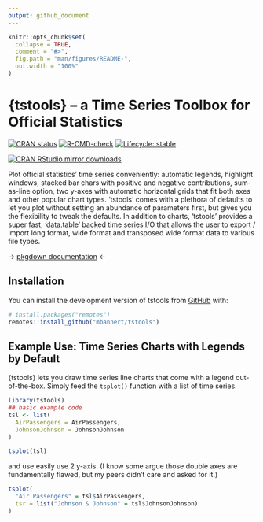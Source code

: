 ```yaml
---
output: github_document
---
```


<!-- README.md is generated from README.Rmd. Please edit that file -->

```r
knitr::opts_chunk$set(
  collapse = TRUE,
  comment = "#>",
  fig.path = "man/figures/README-",
  out.width = "100%"
)
```

# {tstools} -- a Time Series Toolbox for Official Statistics

<!-- badges: start -->
[![CRAN status](https://www.r-pkg.org/badges/version/tstools)](https://CRAN.R-project.org/package=tstools)
[![R-CMD-check](https://github.com/mbannert/tstools/workflows/R-CMD-check/badge.svg)](https://github.com/mbannert/tstools/actions)
[![Lifecycle: stable](https://img.shields.io/badge/lifecycle-stable-brightgreen.svg)](https://lifecycle.r-lib.org/articles/stages.html#stable)

[![CRAN RStudio mirror downloads](https://cranlogs.r-pkg.org/badges/grand-total/tstools?color=blue)](https://r-pkg.org/pkg/tstools)
<!-- badges: end -->

Plot official statistics' time series conveniently: automatic legends, highlight windows, stacked bar chars with positive and negative contributions, sum-as-line option, two y-axes with automatic horizontal grids that fit both axes and other popular chart types. 'tstools' comes with a plethora of defaults to let you plot without setting an abundance of parameters first, but gives you the flexibility to tweak the defaults. In addition to charts, 'tstools' provides a super fast, 'data.table' backed time series I/O that allows the user to export / import long format, wide format and transposed wide format data to various file types. 

-> [pkgdown documentation](https://mbannert.github.io/tstools/) <- 

## Installation

You can install the development version of tstools from [GitHub](https://github.com/) with:

``` r
# install.packages("remotes")
remotes::install_github("mbannert/tstools")
```

## Example Use:  Time Series Charts with Legends by Default 

{tstools} lets you draw time series line charts that come with a legend out-of-the-box. Simply
feed the `tsplot()` function with a list of time series. 


```r
library(tstools)
## basic example code
tsl <- list(
  AirPassengers = AirPassengers,
  JohnsonJohnson = JohnsonJohnson
)

tsplot(tsl)
```

and use easily use 2 y-axis. (I know some argue those double axes are fundamentally flawed, but my peers didn't care and asked for it.)

```r
tsplot(
  "Air Passengers" = tsl$AirPassengers,
  tsr = list("Johnson & Johnson" = tsl$JohnsonJohnson)
)
```




